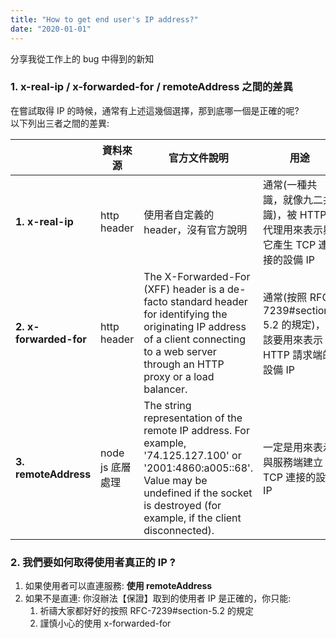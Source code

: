 ```yaml
---
title: "How to get end user's IP address?"
date: "2020-01-01"
---
```



分享我從工作上的 bug 中得到的新知

### 1. x-real-ip / x-forwarded-for / remoteAddress 之間的差異

在嘗試取得 IP 的時候，通常有上述這幾個選擇，那到底哪一個是正確的呢? <br/>以下列出三者之間的差異:

|                        | 資料來源         | 官方文件說明                                                                                                                                                                                            | 用途                                                                         |     |
| ---------------------- | ---------------- | ------------------------------------------------------------------------------------------------------------------------------------------------------------------------------------------------------- | ---------------------------------------------------------------------------- | --- |
| **1. x-real-ip**       | http header      | 使用者自定義的 header，沒有官方說明                                                                                                                                                                     | 通常(一種共識，就像九二共識)，被 HTTP 代理用來表示與它產生 TCP 連接的設備 IP |     |
| **2. x-forwarded-for** | http header      | The X-Forwarded-For (XFF) header is a de-facto standard header for identifying the originating IP address of a client connecting to a web server through an HTTP proxy or a load balancer.              | 通常(按照 RFC-7239#section-5.2 的規定)，應該要用來表示 HTTP 請求端的設備 IP  |     |
| **3. remoteAddress**   | node js 底層處理 | The string representation of the remote IP address. For example, '74.125.127.100' or '2001:4860:a005::68'. Value may be undefined if the socket is destroyed (for example, if the client disconnected). | 一定是用來表示與服務端建立 TCP 連接的設備 IP                                 |     |

### 2. 我們要如何取得使用者真正的 IP ?

1. 如果使用者可以直連服務: **使用 remoteAddress**
2. 如果不是直連: 你沒辦法【保證】取到的使用者 IP 是正確的，你只能:
   1. 祈禱大家都好好的按照 RFC-7239#section-5.2 的規定
   2. 謹慎小心的使用 x-forwarded-for
